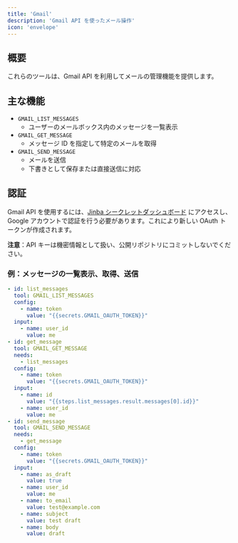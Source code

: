 ```yaml
---
title: 'Gmail'
description: 'Gmail API を使ったメール操作'
icon: 'envelope'
---
```


## 概要

これらのツールは、Gmail API を利用してメールの管理機能を提供します。

## 主な機能

- `GMAIL_LIST_MESSAGES`
  - ユーザーのメールボックス内のメッセージを一覧表示
- `GMAIL_GET_MESSAGE`
  - メッセージ ID を指定して特定のメールを取得
- `GMAIL_SEND_MESSAGE`
  - メールを送信
  - 下書きとして保存または直接送信に対応

## 認証

Gmail API を使用するには、[Jinba シークレットダッシュボード](https://app.jinba.io/workspace/secrets) にアクセスし、Google アカウントで認証を行う必要があります。これにより新しい OAuth トークンが作成されます。

**注意**：API キーは機密情報として扱い、公開リポジトリにコミットしないでください。

### 例：メッセージの一覧表示、取得、送信
```yaml
- id: list_messages
  tool: GMAIL_LIST_MESSAGES
  config:
    - name: token
      value: "{{secrets.GMAIL_OAUTH_TOKEN}}"
  input:
    - name: user_id
      value: me
- id: get_message
  tool: GMAIL_GET_MESSAGE
  needs:
    - list_messages
  config:
    - name: token
      value: "{{secrets.GMAIL_OAUTH_TOKEN}}"
  input:
    - name: id
      value: "{{steps.list_messages.result.messages[0].id}}"
    - name: user_id
      value: me
- id: send_message
  tool: GMAIL_SEND_MESSAGE
  needs:
    - get_message
  config:
    - name: token
      value: "{{secrets.GMAIL_OAUTH_TOKEN}}"
  input:
    - name: as_draft
      value: true
    - name: user_id
      value: me
    - name: to_email
      value: test@example.com
    - name: subject
      value: test draft
    - name: body
      value: draft
```
